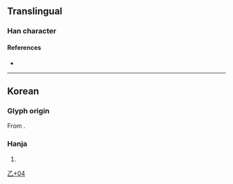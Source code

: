 {{character info}}
==Translingual==

===Han character===
{{Han char|rn=5|rad=乙|as=04|sn=5|four=|canj=YJN|ids=⿱斗乙}}

====References====
* {{Han ref|kx=0084.101|hdz=10053.011|uh=4E67|ud=20071}}

----

==Korean==

===Glyph origin===
{{ko-etym-gukja}} From {{Han compound|斗#Korean|乙#Korean|tr1={{ko-l|두}}|tr2={{ko-l|을}}|t2=used as a marker to represent the final consonant {{ko-l|ㄹ}}}}.

===Hanja===
{{ko-hanja|음역자|둘}}

# {{hanja form of|둘|{{n-g|[[hanja]] used for [[transliteration]]}}}}

[[Category:Korean-only CJKV Characters|乙+04]]